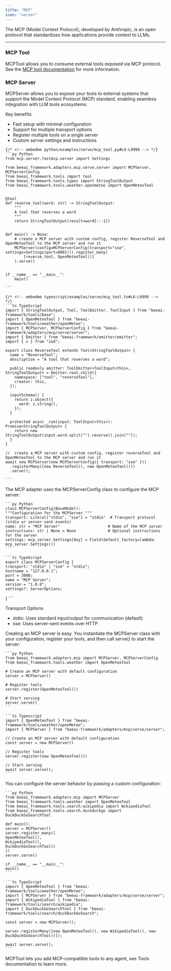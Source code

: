 ```yaml
---
title: "MCP"
icon: "server"
---
```


The MCP (Model Context Protocol), developed by Anthropic, is an open protocol that standardizes how applications provide context to LLMs.

---


### MCP Tool

MCPTool allows you to consume external tools exposed via MCP protocol. See the [MCP tool documentation](/modules/tools#mcp-tool) for more information.

### MCP Server

MCPServer allows you to expose your tools to external systems that support the Model Context Protocol (MCP) standard, enabling seamless integration with LLM tools ecosystems.

Key benefits
- Fast setup with minimal configuration
- Support for multiple transport options
- Register multiple tools on a single server
- Custom server settings and instructions

<CodeGroup>

	{/* <!-- embedme python/examples/serve/mcp_tool.py#L4-L9999 --> */}
	```py Python
	from mcp.server.fastmcp.server import Settings
	
	from beeai_framework.adapters.mcp.serve.server import MCPServer, MCPServerConfig
	from beeai_framework.tools import tool
	from beeai_framework.tools.types import StringToolOutput
	from beeai_framework.tools.weather.openmeteo import OpenMeteoTool
	
	
	@tool
	def reverse_tool(word: str) -> StringToolOutput:
	    """
	    A tool that reverses a word
	    """
	    return StringToolOutput(result=word[::-1])
	
	
	def main() -> None:
	    # create a MCP server with custom config, register ReverseTool and OpenMeteoTool to the MCP server and run it
	    MCPServer(config=MCPServerConfig(transport="sse", settings=Settings(port=8001))).register_many(
	        [reverse_tool, OpenMeteoTool()]
	    ).serve()
	
	
	if __name__ == "__main__":
	    main()
	
	```

	{/* <!-- embedme typescript/examples/serve/mcp_tool.ts#L6-L9999 --> */}
	```ts TypeScript
	import { StringToolOutput, Tool, ToolEmitter, ToolInput } from "beeai-framework/tools/base";
	import { OpenMeteoTool } from "beeai-framework/tools/weather/openMeteo";
	import { MCPServer, MCPServerConfig } from "beeai-framework/adapters/mcp/serve/server";
	import { Emitter } from "beeai-framework/emitter/emitter";
	import { z } from "zod";
	
	export class ReverseTool extends Tool<StringToolOutput> {
	  name = "ReverseTool";
	  description = "A tool that reverses a word";
	
	  public readonly emitter: ToolEmitter<ToolInput<this>, StringToolOutput> = Emitter.root.child({
	    namespace: ["tool", "reverseTool"],
	    creator: this,
	  });
	
	  inputSchema() {
	    return z.object({
	      word: z.string(),
	    });
	  }
	
	  protected async _run(input: ToolInput<this>): Promise<StringToolOutput> {
	    return new StringToolOutput(input.word.split("").reverse().join(""));
	  }
	}
	
	//  create a MCP server with custom config, register reverseTool and OpenMeteoTool to the MCP server and run it
	await new MCPServer(new MCPServerConfig({ transport: "sse" }))
	  .registerMany([new ReverseTool(), new OpenMeteoTool()])
	  .serve();
	
	```

</CodeGroup>

The MCP adapter uses the MCPServerConfig class to configure the MCP server:

<CodeGroup>

	```py Python
	class MCPServerConfig(BaseModel):
	"""Configuration for the MCPServer."""
	transport: Literal["stdio", "sse"] = "stdio"  # Transport protocol (stdio or server-sent events)
	name: str = "MCP Server"                     # Name of the MCP server
	instructions: str | None = None              # Optional instructions for the server
	settings: mcp_server.Settings[Any] = Field(default_factory=lambda: mcp_server.Settings())
	```

	```ts TypeScript
	export class MCPServerConfig {
	transport: "stdio" | "sse" = "stdio";
	hostname = "127.0.0.1";
	port = 3000;
	name = "MCP Server";
	version = "1.0.0";
	settings?: ServerOptions;
}
	```

</CodeGroup>

Transport Options
- stdio: Uses standard input/output for communication (default)
- sse: Uses server-sent events over HTTP

Creating an MCP server is easy. You instantiate the MCPServer class with your configuration, register your tools, and then call serve() to start the server:

<CodeGroup>

	```py Python
	from beeai_framework.adapters.mcp import MCPServer, MCPServerConfig
	from beeai_framework.tools.weather import OpenMeteoTool

	# Create an MCP server with default configuration
	server = MCPServer()

	# Register tools
	server.register(OpenMeteoTool())

	# Start serving
	server.serve()
	```

	```ts Typescript
	import { OpenMeteoTool } from "beeai-framework/tools/weather/openMeteo";
	import { MCPServer } from "beeai-framework/adapters/mcp/serve/server";

	// Create an MCP server with default configuration
	const server = new MCPServer()

	// Register tools
	server.register(new OpenMeteoTool())

	// Start serving
	await server.serve();
	```

</CodeGroup>

You can configure the server behavior by passing a custom configuration:

<CodeGroup>

	```py Python
	from beeai_framework.adapters.mcp import MCPServer
	from beeai_framework.tools.weather import OpenMeteoTool
	from beeai_framework.tools.search.wikipedia import WikipediaTool
	from beeai_framework.tools.search.duckduckgo import DuckDuckGoSearchTool

	def main():
	server = MCPServer()
	server.register_many([
	OpenMeteoTool(),
	WikipediaTool(),
	DuckDuckGoSearchTool()
	])
	server.serve()

	if __name__ == "__main__":
	main()
	```

	```ts TypeScript
	import { OpenMeteoTool } from "beeai-framework/tools/weather/openMeteo";
	import { MCPServer } from "beeai-framework/adapters/mcp/serve/server";
	import { WikipediaTool } from "beeai-framework/tools/search/wikipedia";
	import { DuckDuckGoSearchTool } from "beeai-framework/tools/search/duckDuckGoSearch";

	const server = new MCPServer();

	server.registerMany([new OpenMeteoTool(), new WikipediaTool(), new DuckDuckGoSearchTool()]);

	await server.serve();
	```

</CodeGroup>

<Tip>
	MCPTool lets you add MCP-compatible tools to any agent, see Tools documentation to learn more.
</Tip>
